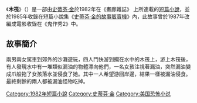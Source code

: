 {{infobox Book | 
| name            = 
木筏|  title_orig    = '''''The Raft'''''
|image =
|   image_caption =
| author        = [[史蒂芬·金|史蒂芬·金]]
| country         = {{USA}}
| language        = [[英文|英文]]
| series          = 
|  genre         = [[短篇小說|短篇小說]]
|   release_date  = 1982年
}}
《'''木筏'''》（{{lang-en|''The Raft''}}）是一部由[[史蒂芬·金|史蒂芬·金]]於1982年在《畫廊雜誌》 上所連載的[[短篇小說|短篇小說]]，並於1985年收錄在短篇小說集《[[史蒂芬·金的故事販賣機|史蒂芬·金的故事販賣機]]》內，此故事曾於1987年改編成電影收錄在《鬼作秀2》中。

==故事簡介==
兩男兩女駕車到郊外的沙灘遊玩，四人鬥快游到擱在水中的木筏上，游上木筏後，有人發現水中有一堆類似漏油的物體漂向他們，一名女孩注視著漏油，突然漏油變成爪般拖了女孩落水並侵食了她。其中一人希望游回岸邊，結果一樣被漏油侵食。最終剩餘的兩人都被漏油怪物吃掉。

{{史蒂芬·金的故事販賣機}}
{{史蒂芬·金}}
{{小說小作品}}

[[Category:1982年短篇小說|Category:1982年短篇小說]]
[[Category:史蒂芬·金|Category:史蒂芬·金]]
[[Category:美国恐怖小说|Category:美国恐怖小说]]